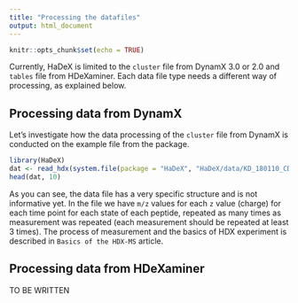 ```yaml
---
title: "Processing the datafiles"
output: html_document
---
```


```r
knitr::opts_chunk$set(echo = TRUE)
```

Currently, HaDeX is limited to the `cluster` file from DynamX 3.0 or 2.0 and `tables` file from HDeXaminer. Each data file type needs a different way of processing, as explained below.

## Processing data from DynamX

Let's investigate how the data processing of the `cluster` file from DynamX is conducted on the example file from the package.

```r
library(HaDeX)
dat <- read_hdx(system.file(package = "HaDeX", "HaDeX/data/KD_180110_CD160_HVEM.csv"))
head(dat, 10)
```

As you can see, the data file has a very specific structure and is not informative yet. In the file we have `m/z` values for each `z` value (charge) for each time point for each state of each peptide, repeated as many times as measurement was repeated (each measurement should be repeated at least 3 times). The process of measurement and the basics of HDX experiment is described in `Basics of the HDX-MS` article.




## Processing data from HDeXaminer
TO BE WRITTEN